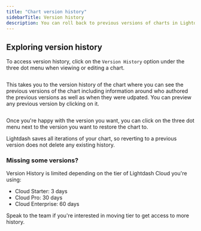 ```yaml
---
title: "Chart version history"
sidebarTitle: Version history
description: You can roll back to previous versions of charts in Lightdash. In case you make a mistake or simply want to go back to a previous version of a chart you built, you can easily revert back to previous versions of your charts. It's a great way to keep track of changes and revert back to previous versions if needed.
---
```



## Exploring version history

To access version history, click on the `Version History` option under the three dot menu when viewing or editing a chart.

<Frame>
  <img src="/images/guides/version-history-menu-d335447f04266eedeb691bbe74932a7a.png" alt=""/>
</Frame>

This takes you to the version history of the chart where you can see the previous versions of the chart including information around who authored the previous versions as well as when they were udpated. You can preview any previous version by clicking on it.

<Frame>
  <img src="/images/guides/version-history-explorer-ba442ad1aba9dbbef26fd2b7eff21eef.png" alt=""/>
</Frame>

Once you're happy with the version you want, you can click on the three dot menu next to the version you want to restore the chart to.

<Note>
Lightdash saves all iterations of your chart, so reverting to a previous version does not delete any existing history.
</Note>
<Frame>
  <img src="/images/guides/version-history-selection-9a266ef03efb84ab3567e1ac80eeedab.png" alt=""/>
</Frame>


### Missing some versions?

Version History is limited depending on the tier of Lightdash Cloud you're using:

* Cloud Starter: 3 days
* Cloud Pro: 30 days
* Cloud Enterprise: 60 days

Speak to the team if you're interested in moving tier to get access to more history.
